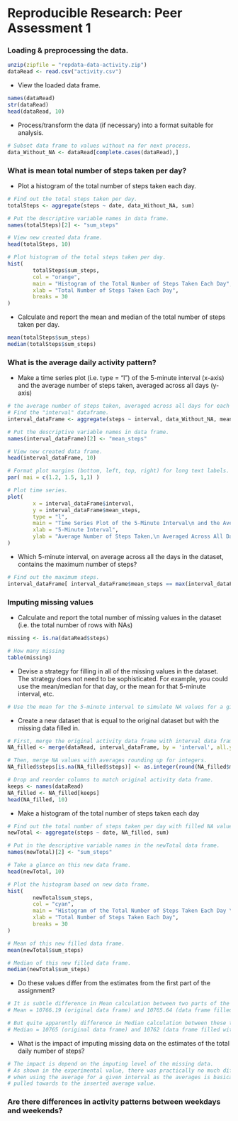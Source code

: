 # Reproducible Research: Peer Assessment 1


### Loading & preprocessing the data.
```r
unzip(zipfile = "repdata-data-activity.zip")
dataRead <- read.csv("activity.csv")
```


- View the loaded data frame.
```r
names(dataRead)
str(dataRead)
head(dataRead, 10)
```

- Process/transform the data (if necessary) into a format suitable for analysis.
```r
# Subset data frame to values without na for next process.
data_Without_NA <- dataRead[complete.cases(dataRead),]
```


### What is mean total number of steps taken per day?

- Plot a histogram of the total number of steps taken each day.
```r
# Find out the total steps taken per day.
totalSteps <- aggregate(steps ~ date, data_Without_NA, sum)

# Put the descriptive variable names in data frame.
names(totalSteps)[2] <- "sum_steps"

# View new created data frame.
head(totalSteps, 10)

# Plot histogram of the total steps taken per day.
hist(
        totalSteps$sum_steps,
        col = "orange",
        main = "Histogram of the Total Number of Steps Taken Each Day",
        xlab = "Total Number of Steps Taken Each Day",
        breaks = 30
)
```

- Calculate and report the mean and median of the total number of steps taken per day.
```r
mean(totalSteps$sum_steps)
median(totalSteps$sum_steps)
```


### What is the average daily activity pattern?
- Make a time series plot (i.e. type = "l") of the 5-minute interval (x-axis) and the average number of steps taken, averaged across all days (y-axis)
```r
# the average number of steps taken, averaged across all days for each 5-minute
# Find the "interval" dataframe.
interval_dataFrame <- aggregate(steps ~ interval, data_Without_NA, mean)

# Put the descriptive variable names in data frame.
names(interval_dataFrame)[2] <- "mean_steps"

# View new created data frame.
head(interval_dataFrame, 10)

# Format plot margins (bottom, left, top, right) for long text labels.
par( mai = c(1.2, 1.5, 1,1) )

# Plot time series.
plot(
        x = interval_dataFrame$interval,
        y = interval_dataFrame$mean_steps,
        type = "l",
        main = "Time Series Plot of the 5-Minute Interval\n and the Average Number of Steps Taken, Averaged Across All Days",
        xlab = "5-Minute Interval",
        ylab = "Average Number of Steps Taken,\n Averaged Across All Days"
)
```


- Which 5-minute interval, on average across all the days in the dataset, contains the maximum number of steps?
```r
# Find out the maximum steps.
interval_dataFrame[ interval_dataFrame$mean_steps == max(interval_dataFrame$mean_steps), ]
```

### Imputing missing values
- Calculate and report the total number of missing values in the dataset (i.e. the total number of rows with NAs)
```r
missing <- is.na(dataRead$steps)

# How many missing
table(missing)
```



- Devise a strategy for filling in all of the missing values in the dataset. The strategy does not need to be sophisticated. For example, you could use the mean/median for that day, or the mean for that 5-minute interval, etc.
```r
# Use the mean for the 5-minute interval to simulate NA values for a given internval.
```


- Create a new dataset that is equal to the original dataset but with the missing data filled in.
```r
# First, merge the original activity data frame with interval data frame.
NA_filled <- merge(dataRead, interval_dataFrame, by = 'interval', all.y = F)

# Then, merge NA values with averages rounding up for integers.
NA_filled$steps[is.na(NA_filled$steps)] <- as.integer(round(NA_filled$mean_steps[is.na(NA_filled$steps)]))

# Drop and reorder columns to match original activity data frame.
keeps <- names(dataRead)
NA_filled <- NA_filled[keeps]
head(NA_filled, 10)
```


- Make a histogram of the total number of steps taken each day
```r
# Find out the total number of steps taken per day with filled NA value.
newTotal <- aggregate(steps ~ date, NA_filled, sum)

# Put in the descriptive variable names in the newTotal data frame.
names(newTotal)[2] <- "sum_steps"

# Take a glance on this new data frame.
head(newTotal, 10)

# Plot the histogram based on new data frame.
hist(
        newTotal$sum_steps,
        col = "cyan",
        main = "Histogram of the Total Number of Steps Taken Each Day \nwith the missing data filled in",
        xlab = "Total Number of Steps Taken Each Day",
        breaks = 30
)

# Mean of this new filled data frame.
mean(newTotal$sum_steps)

# Median of this new filled data frame.
median(newTotal$sum_steps)
```

- Do these values differ from the estimates from the first part of the assignment?
```r
# It is subtle difference in Mean calculation between two parts of the assignment; 
# Mean = 10766.19 (original data frame) and 10765.64 (data frame filled with NA),

# But quite apparently difference in Median calculation between these two parts of the assignment.
# Median = 10765 (original data frame) and 10762 (data frame filled with NA),
```


- What is the impact of imputing missing data on the estimates of the total daily number of steps?
```r
# The impact is depend on the imputing level of the missing data.
# As shown in the experimental value, there was practically no much difference 
# when using the average for a given interval as the averages is basically 
# pulled towards to the inserted average value.
```


### Are there differences in activity patterns between weekdays and weekends?





